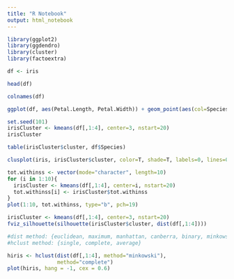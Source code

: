 ```yaml
---
title: "R Notebook"
output: html_notebook
---
```


```r
library(ggplot2)
library(ggdendro)
library(cluster)
library(factoextra)
```

```r
df <- iris
```

```r
head(df)
```

```r
colnames(df)
```


```r
ggplot(df, aes(Petal.Length, Petal.Width)) + geom_point(aes(col=Species), size=2)
```

```r
set.seed(101)
irisCluster <- kmeans(df[,1:4], center=3, nstart=20)
irisCluster
```


```r
table(irisCluster$cluster, df$Species)
```

```r
clusplot(iris, irisCluster$cluster, color=T, shade=T, labels=0, lines=0)
```

```r
tot.withinss <- vector(mode="character", length=10)
for (i in 1:10){
  irisCluster <- kmeans(df[,1:4], center=i, nstart=20)
  tot.withinss[i] <- irisCluster$tot.withinss
}
plot(1:10, tot.withinss, type="b", pch=19)
```

```r
irisCluster <- kmeans(df[,1:4], center=3, nstart=20)
fviz_silhouette(silhouette(irisCluster$cluster, dist(df[,1:4])))
```

```r
#dist method: {euclidean, maximum, manhattan, canberra, binary, minkowski}
#hclust method: {single, complete, average}

hiris <- hclust(dist(df[,1:4], method="minkowski"),
                method="complete")
plot(hiris, hang = -1, cex = 0.6)
```


